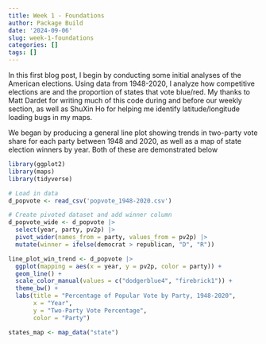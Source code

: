 ```yaml
---
title: Week 1 - Foundations
author: Package Build
date: '2024-09-06'
slug: week-1-foundations
categories: []
tags: []
---
```


In this first blog post, I begin by conducting some initial analyses of the American elections. Using data from 1948-2020, I analyze how competitive elections are and the proportion of states that vote blue/red. My thanks to Matt Dardet for writing much of this code during and before our weekly section, as well as ShuXin Ho for helping me identify latitude/longitude loading bugs in my maps.



We began by producing a general line plot showing trends in two-party vote share for each party between 1948 and 2020, as well as a map of state election winners by year. Both of these are demonstrated below

```r
library(ggplot2)
library(maps)
library(tidyverse)

# Load in data
d_popvote <- read_csv('popvote_1948-2020.csv')

# Create pivoted dataset and add winner column
d_popvote_wide <- d_popvote |>
  select(year, party, pv2p) |>
  pivot_wider(names_from = party, values_from = pv2p) |>
  mutate(winner = ifelse(democrat > republican, "D", "R"))

```

```r
line_plot_win_trend <- d_popvote |>
  ggplot(mapping = aes(x = year, y = pv2p, color = party)) +
  geom_line() +
  scale_color_manual(values = c("dodgerblue4", "firebrick1")) +
  theme_bw() +
  labs(title = "Percentage of Popular Vote by Party, 1948-2020",
       x = "Year",
       y = "Two-Party Vote Percentage",
       color = "Party")

states_map <- map_data("state")


```



